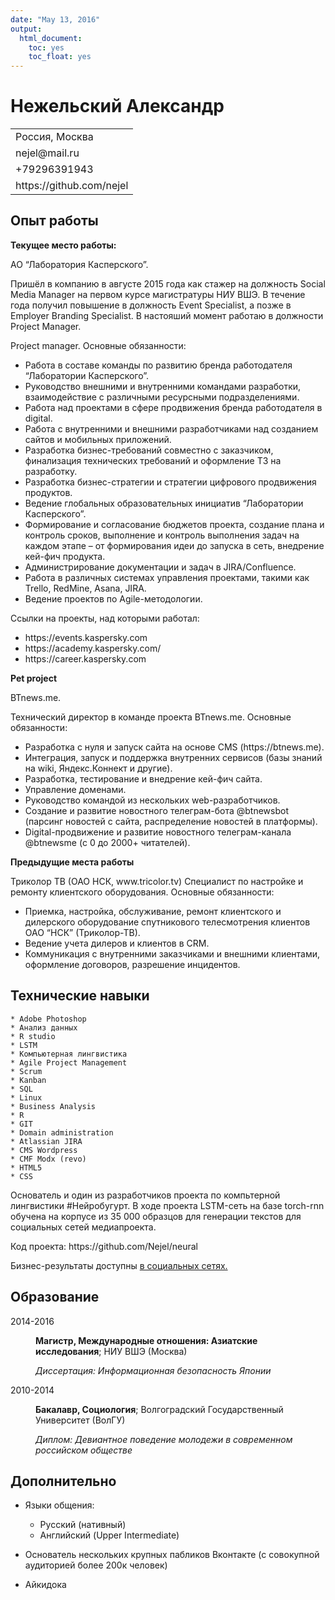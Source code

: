 ```yaml
---
date: "May 13, 2016"
output:
  html_document:
    toc: yes
    toc_float: yes
---
```


Нежельский Александр
============

-----------------------------------------------
Россия, Москва      
nejel@mail.ru
+79296391943
https://github.com/nejel
-----------------------------------------------


Опыт работы
----------

**Текущее место работы:**

АО "Лаборатория Касперского".

Пришёл в компанию в августе 2015 года как стажер на должность Social Media Manager на первом курсе магистратуры НИУ ВШЭ. В течение года получил повышение в должность Event Specialist, а позже в Employer Branding Specialist. В настояший момент работаю в должности Project Manager.

Project manager. Основные обязанности:

- Работа в составе команды по развитию бренда работодателя "Лаборатории Касперского".
- Руководство внешними и внутренними командами разработки, взаимодействие с различными ресурсными подразделениями.
- Работа над проектами в сфере продвижения бренда работодателя в digital. 
- Работа с внутренними и внешними разработчиками над созданием сайтов и мобильных приложений. 
- Разработка бизнес-требований совместно с заказчиком, финализация технических требований и оформление ТЗ на разработку.
- Разработка бизнес-стратегии и стратегии цифрового продвижения продуктов. 
- Ведение глобальных образовательных инициатив "Лаборатории Касперского". 
- Формирование и согласование бюджетов проекта, создание плана и контроль сроков, выполнение и контроль выполнения задач на каждом этапе -- от формирования идеи до запуска в сеть, внедрение кей-фич продукта.
- Администрирование документации и задач в JIRA/Confluence.
- Работа в различных системах управления проектами, такими как Trello, RedMine, Asana, JIRA.
- Ведение проектов по Agile-методологии.

Ссылки на проекты, над которыми работал:

* https://events.kaspersky.com
* https://academy.kaspersky.com/
* https://career.kaspersky.com

**Pet project**

BTnews.me.

Технический директор в команде проекта BTnews.me. Основные обязанности:

- Разработка с нуля и запуск сайта на основе CMS (https://btnews.me).
- Интеграция, запуск и поддержка внутренних сервисов (базы знаний на wiki, Яндекс.Коннект и другие).
- Разработка, тестирование и внедрение кей-фич сайта.
- Управление доменами.
- Руководство командой из нескольких web-разработчиков.
- Создание и развитие новостного телеграм-бота @btnewsbot (парсинг новостей с сайта, распределение новостей в платформы).
- Digital-продвижение и развитие новостного телеграм-канала @btnewsme (с 0 до 2000+ читателей).

**Предыдущие места работы**

Триколор ТВ (ОАО НСК, www.tricolor.tv)
Специалист по настройке и ремонту клиентского оборудования. Основные обязанности:

- Приемка, настройка, обслуживание, ремонт клиентского и дилерского оборудование спутникового телесмотрения клиентов ОАО "НСК" (Триколор-ТВ).
- Ведение учета дилеров и клиентов в CRM.
- Коммуникация с внутренними заказчиками и внешними клиентами, оформление договоров, разрешение инцидентов.


Технические навыки
--------------------

    * Adobe Photoshop
    * Анализ данных
    * R studio
    * LSTM
    * Компьютерная лингвистика
    * Agile Project Management
    * Scrum 
    * Kanban
    * SQL
    * Linux
    * Business Analysis
    * R
    * GIT
    * Domain administration
    * Atlassian JIRA
    * CMS Wordpress
    * CMF Modx (revo)
    * HTML5
    * CSS

Основатель и один из разработчиков проекта по компьтерной лингвистики #Нейробугурт. 
В ходе проекта LSTM-сеть на базе torch-rnn обучена на корпусе из 35 000 образцов для генерации текстов для социальных сетей медиапроекта.

Код проекта: https://github.com/Nejel/neural

Бизнес-результаты доступны [в социальных сетях.](https://vk.com/topic-57536014_34843046)


Образование
---------

2014-2016
:   **Магистр, Международные отношения: Азиатские исследования**; НИУ ВШЭ (Москва)

    *Диссертация: Информационная безопасность Японии*
    
2010-2014
:   **Бакалавр, Социология**; Волгоградский Государственный Университет (ВолГУ)

    *Диплом: Девиантное поведение молодежи в современном российском обществе*


Дополнительно
----------------------------------------

* Языки общения:

     * Русский (нативный)
     * Английский (Upper Intermediate)

* Основатель нескольких крупных пабликов Вконтакте (с совокупной аудиторией более 200к человек)

* Айкидока